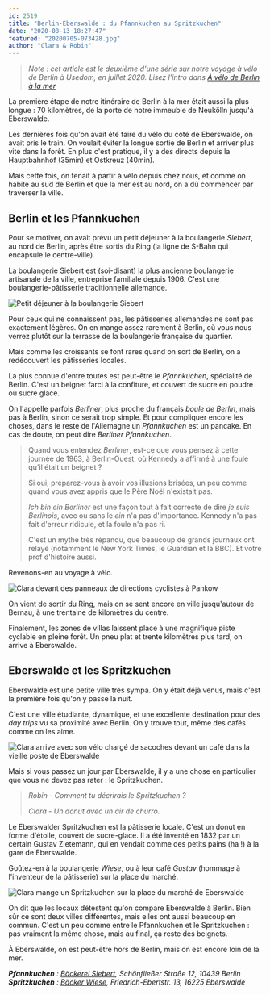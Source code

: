 ```yaml
---
id: 2519
title: "Berlin-Eberswalde : du Pfannkuchen au Spritzkuchen"
date: "2020-08-13 18:27:47"
featured: "20200705-073428.jpg"
author: "Clara & Robin"
---
```


> _Note : cet article est le deuxième d'une série sur notre voyage à vélo de
> Berlin à Usedom, en juillet 2020. Lisez l'intro dans
> [À vélo de Berlin à la mer](/a-velo-de-berlin-a-la-mer/)_

La première étape de notre itinéraire de Berlin à la mer était aussi la plus
longue : 70 kilomètres, de la porte de notre immeuble de Neukölln jusqu'à
Eberswalde.

Les dernières fois qu'on avait été faire du vélo du côté de Eberswalde, on avait
pris le train. On voulait éviter la longue sortie de Berlin et arriver plus vite
dans la forêt. En plus c'est pratique, il y a des directs depuis la Hauptbahnhof
(35min) et Ostkreuz (40min).

Mais cette fois, on tenait à partir à vélo depuis chez nous, et comme on habite
au sud de Berlin et que la mer est au nord, on a dû commencer par traverser la
ville.

## Berlin et les Pfannkuchen

Pour se motiver, on avait prévu un petit déjeuner à la boulangerie _Siebert_, au
nord de Berlin, après être sortis du Ring (la ligne de S-Bahn qui encapsule le
centre-ville).

La boulangerie Siebert est (soi-disant) la plus ancienne boulangerie artisanale
de la ville, entreprise familiale depuis 1906. C'est une boulangerie-pâtisserie
traditionnelle allemande.

![Petit déjeuner à la boulangerie Siebert](20200704-091338.jpg "Deux Pfannkuchen, un pain au Mohn, un Streusel à la Rhubarbe, un cappuccino et un Pott Kaffee")

Pour ceux qui ne connaissent pas, les pâtisseries allemandes ne sont pas
exactement légères. On en mange assez rarement à Berlin, où vous nous verrez
plutôt sur la terrasse de la boulangerie française du quartier.

Mais comme les croissants se font rares quand on sort de Berlin, on a
redécouvert les pâtisseries locales.

La plus connue d'entre toutes est peut-être le _Pfannkuchen_, spécialité de
Berlin. C'est un beignet farci à la confiture, et couvert de sucre en poudre ou
sucre glace.

On l'appelle parfois _Berliner_, plus proche du français _boule de Berlin_, mais
pas à Berlin, sinon ce serait trop simple. Et pour compliquer encore les choses,
dans le reste de l'Allemagne un _Pfannkuchen_ est un pancake. En cas de doute,
on peut dire _Berliner Pfannkuchen_.

> Quand vous entendez _Berliner_, est-ce que vous pensez à cette journée de
> 1963, à Berlin-Ouest, où Kennedy a affirmé à une foule qu'il était un
> beignet ?
>
> Si oui, préparez-vous à avoir vos illusions brisées, un peu comme quand vous
> avez appris que le Père Noël n'existait pas.
>
> _Ich bin ein Berliner_ est une façon tout à fait correcte de dire _je suis
> Berlinois_, avec ou sans le _ein_ n'a pas d'importance. Kennedy n'a pas fait
> d'erreur ridicule, et la foule n'a pas ri.
>
> C'est un mythe très répandu, que beaucoup de grands journaux ont relayé
> (notamment le New York Times, le Guardian et la BBC). Et votre prof d'histoire
> aussi.

Revenons-en au voyage à vélo.

![Clara devant des panneaux de directions cyclistes à Pankow](20200704-094553.jpg "Berlin hors du Ring, à Pankow")

On vient de sortir du Ring, mais on se sent encore en ville jusqu'autour de
Bernau, à une trentaine de kilomètres du centre.

Finalement, les zones de villas laissent place à une magnifique piste cyclable
en pleine forêt. Un pneu plat et trente kilomètres plus tard, on arrive à
Eberswalde.

## Eberswalde et les Spritzkuchen

Eberswalde est une petite ville très sympa. On y était déjà venus, mais c'est la
première fois qu'on y passe la nuit.

C'est une ville étudiante, dynamique, et une excellente destination pour des
_day trips_ vu sa proximité avec Berlin. On y trouve tout, même des cafés comme
on les aime.

![Clara arrive avec son vélo chargé de sacoches devant un café dans la vieille poste de Eberswalde](20200704-164018.jpg "Arrivée au café de spécialité Alte Post")

Mais si vous passez un jour par Eberswalde, il y a une chose en particulier que
vous ne devez pas rater : le Spritzkuchen.

> _Robin - Comment tu décrirais le Spritzkuchen ?_
>
> _Clara - Un donut avec un air de churro._

Le Eberswalder Spritzkuchen est la pâtisserie locale. C'est un donut en forme
d'étoile, couvert de sucre-glace. Il a été inventé en 1832 par un certain Gustav
Zietemann, qui en vendait comme des petits pains (ha !) à la gare de Eberswalde.

Goûtez-en à la boulangerie _Wiese_, ou à leur café _Gustav_ (hommage à
l'inventeur de la pâtisserie) sur la place du marché.

![Clara mange un Spritzkuchen sur la place du marché de Eberswalde](20200705-073440.jpg)

On dit que les locaux détestent qu'on compare Eberswalde à Berlin. Bien sûr ce
sont deux villes différentes, mais elles ont aussi beaucoup en commun. C'est un
peu comme entre le Pfannkuchen et le Spritzkuchen : pas vraiment la même chose,
mais au final, ça reste des beignets.

À Eberswalde, on est peut-être hors de Berlin, mais on est encore loin de la
mer.

_**Pfannkuchen** : [Bäckerei Siebert](https://www.baeckerei-siebert.de/),
Schönfließer Straße 12, 10439 Berlin_  
_**Spritzkuchen** : [Bäcker Wiese](https://www.wiese-brot.de/),
Friedrich-Ebertstr. 13, 16225 Eberswalde_
